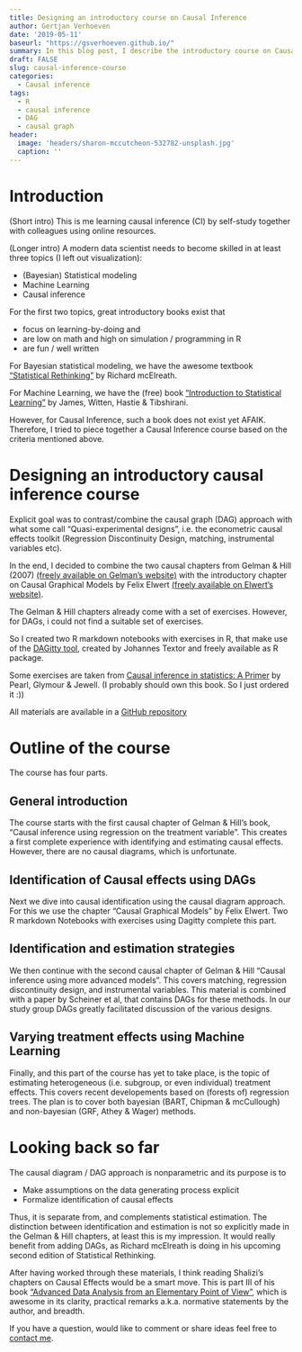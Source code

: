 ```yaml
---
title: Designing an introductory course on Causal Inference
author: Gertjan Verhoeven
date: '2019-05-11'
baseurl: "https://gsverhoeven.github.io/"
summary: In this blog post, I describe the introductory course on Causal Inference I pieced together using various materials available online. It combines Pearl's Causal Graph approach with statistics Gelman/mcElreath style.
draft: FALSE
slug: causal-inference-course
categories:
  - Causal inference
tags:
  - R
  - causal inference
  - DAG
  - causal graph 
header:
  image: 'headers/sharon-mccutcheon-532782-unsplash.jpg'
  caption: ''
---
```


# Introduction
(Short intro) This is me learning causal inference (CI) by self-study together with colleagues using online resources.

(Longer intro)
A modern data scientist needs to become skilled in at least three topics (I left out visualization):

* (Bayesian) Statistical modeling
* Machine Learning
* Causal inference

For the first two topics, great introductory books exist that 

* focus on learning-by-doing and 
* are low on math and high on simulation / programming in R 
* are fun / well written

For Bayesian statistical modeling, we have the awesome textbook ["Statistical Rethinking" ](https://xcelab.net/rm/statistical-rethinking/) by Richard mcElreath.

For Machine Learning, we have the (free) book ["Introduction to Statistical Learning"](http://www-bcf.usc.edu/~gareth/ISL/) by James, Witten, Hastie & Tibshirani.

However, for Causal Inference, such a book does not exist yet AFAIK. Therefore, I tried to piece together a Causal Inference course based on the criteria mentioned above.

# Designing an introductory causal inference course

Explicit goal was to contrast/combine the causal graph (DAG) approach with what some call "Quasi-experimental designs", i.e. the econometric causal effects toolkit (Regression Discontinuity Design, matching, instrumental variables etc).

In the end, I decided to combine the two causal chapters from Gelman & Hill (2007) [(freely available on Gelman's website)](https://statmodeling.stat.columbia.edu/2007/12/08/causal_inferenc_2/) 
with the introductory chapter on Causal Graphical Models by Felix Elwert [(freely available on Elwert's website)](https://www.ssc.wisc.edu/~felwert/causality/).

The Gelman & Hill chapters already come with a set of exercises. 
However, for DAGs, i could not find a suitable set of exercises. 

So I created two R markdown notebooks with exercises in R, 
that make use of the [DAGitty tool](http://dagitty.net/), created by Johannes Textor and freely available as R package. 

Some exercises are taken from [Causal inference in statistics: A Primer](http://bayes.cs.ucla.edu/PRIMER/) by Pearl, Glymour & Jewell. (I probably should own this book. So I just ordered it :))

All materials are available in a [GitHub repository](https://github.com/gsverhoeven/causal_course)


# Outline of the course

The course has four parts.

## General introduction
The course starts with the first causal chapter of Gelman & Hill's book,  "Causal inference using regression on the
treatment variable". This creates a first complete experience with identifying and estimating causal effects.
However, there are no causal diagrams, which is unfortunate.

## Identification of Causal effects using DAGs
Next we dive into causal identification using the causal diagram approach.
For this we use the chapter "Causal Graphical Models" by Felix Elwert.
Two R markdown Notebooks with exercises using Dagitty complete this part.

## Identification and estimation strategies
We then continue with the second causal chapter of Gelman & Hill "Causal inference using more advanced
models". This covers matching, regression discontinuity design, and instrumental variables.
This material is combined with a paper by Scheiner et al, that contains DAGs for these methods.
In our study group DAGs greatly facilitated discussion of the various designs.

## Varying treatment effects using Machine Learning
Finally, and this part of the course has yet to take place, is the topic of estimating heterogeneous (i.e. subgroup, or even individual) treatment effects. This covers recent developements based on (forests of) regression trees. The plan is to cover both bayesian (BART, Chipman & mcCullough) and non-bayesian (GRF, Athey & Wager) methods.

# Looking back so far

The causal diagram / DAG approach is nonparametric and its purpose is to

* Make assumptions on the data generating process explicit
* Formalize identification of causal effects

Thus, it is separate from, and complements statistical estimation.
The distinction between identification and estimation is not so explicitly made in the Gelman & Hill chapters, at least this is my impression.
It would really benefit from adding DAGs, as Richard mcElreath is doing in his upcoming second edition of Statistical Rethinking.

After having worked through these materials, I think reading Shalizi's chapters on Causal Effects would be a smart move.
This is part III of his book ["Advanced Data Analysis from an Elementary Point of View"](https://www.stat.cmu.edu/~cshalizi/ADAfaEPoV/), which is awesome in its clarity, practical remarks a.k.a. normative statements by the author, and breadth.

If you have a question, would like to comment or share ideas feel free to [contact me](https://gsverhoeven.github.io/#contact).



